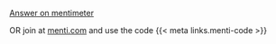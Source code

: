 [Answer on mentimeter]({{< meta links.menti-link >}}){preview-link="true"}

:::aside
OR join at [menti.com](https://www.menti.com/) and use the code {{< meta links.menti-code >}}
:::